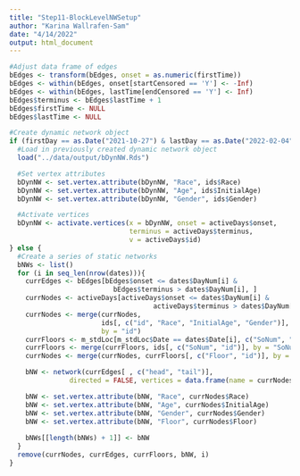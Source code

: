 ```yaml
---
title: "Step11-BlockLevelNWSetup"
author: "Karina Wallrafen-Sam"
date: "4/14/2022"
output: html_document
---
```


```r
#Adjust data frame of edges
bEdges <- transform(bEdges, onset = as.numeric(firstTime))
bEdges <- within(bEdges, onset[startCensored == 'Y'] <- -Inf)
bEdges <- within(bEdges, lastTime[endCensored == 'Y'] <- Inf)
bEdges$terminus <- bEdges$lastTime + 1
bEdges$firstTime <- NULL
bEdges$lastTime <- NULL

#Create dynamic network object
if (firstDay == as.Date("2021-10-27") & lastDay == as.Date("2022-02-04")) {
  #Load in previously created dynamic network object
  load("../data/output/bDynNW.Rds")

  #Set vertex attributes
  bDynNW <- set.vertex.attribute(bDynNW, "Race", ids$Race)
  bDynNW <- set.vertex.attribute(bDynNW, "Age", ids$InitialAge)
  bDynNW <- set.vertex.attribute(bDynNW, "Gender", ids$Gender)

  #Activate vertices
  bDynNW <- activate.vertices(x = bDynNW, onset = activeDays$onset,
                              terminus = activeDays$terminus,
                              v = activeDays$id)
} else {
  #Create a series of static networks
  bNWs <- list()
  for (i in seq_len(nrow(dates))){
    currEdges <- bEdges[bEdges$onset <= dates$DayNum[i] &
                          bEdges$terminus > dates$DayNum[i], ]
    currNodes <- activeDays[activeDays$onset <= dates$DayNum[i] &
                                    activeDays$terminus > dates$DayNum[i], ]
    currNodes <- merge(currNodes,
                       ids[, c("id", "Race", "InitialAge", "Gender")],
                       by = "id")
    currFloors <- m_stdLoc[m_stdLoc$Date == dates$Date[i], c("SoNum", "Floor")]
    currFloors <- merge(currFloors, ids[, c("SoNum", "id")], by = "SoNum")
    currNodes <- merge(currNodes, currFloors[, c("Floor", "id")], by = "id")

    bNW <- network(currEdges[ , c("head", "tail")],
               directed = FALSE, vertices = data.frame(name = currNodes$id))

    bNW <- set.vertex.attribute(bNW, "Race", currNodes$Race)
    bNW <- set.vertex.attribute(bNW, "Age", currNodes$InitialAge)
    bNW <- set.vertex.attribute(bNW, "Gender", currNodes$Gender)
    bNW <- set.vertex.attribute(bNW, "Floor", currNodes$Floor)
    
    bNWs[[length(bNWs) + 1]] <- bNW
  }
  remove(currNodes, currEdges, currFloors, bNW, i)
}
```
